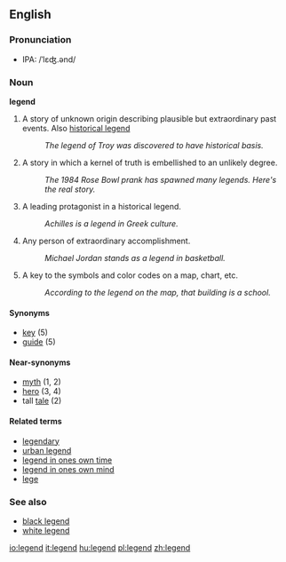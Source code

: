 {{rfc}}
==English==

===Pronunciation===
*IPA: /ˈlɛʤ.ənd/

===Noun===
'''legend'''

# A story of unknown origin describing plausible but extraordinary past events.  Also [[historical legend]]
#: ''The legend of Troy was discovered to have historical basis.''
# A story in which a kernel of truth is embellished to an unlikely degree.
#: ''The 1984 Rose Bowl prank has spawned many legends.  Here's the real story.''
# A leading protagonist in a historical legend.
#: ''Achilles is a legend in Greek culture.''
# Any person of extraordinary accomplishment.
#: ''Michael Jordan stands as a legend in basketball.''
# A key to the symbols and color codes on a map, chart, etc.
#: ''According to the legend on the map, that building is a school.''

====Synonyms====
*[[key]] (5)
*[[guide]] (5)

====Near-synonyms====
*[[myth]] (1, 2)
*[[hero]] (3, 4)
*tall [[tale]] (2)

====Related terms====
*[[legendary]]
*[[urban legend]]
*[[legend in ones own time]]
*[[legend in ones own mind]]
*[[lege]]

===See also===
*[[black legend]]
*[[white legend]]

[[io:legend]]
[[it:legend]]
[[hu:legend]]
[[pl:legend]]
[[zh:legend]]